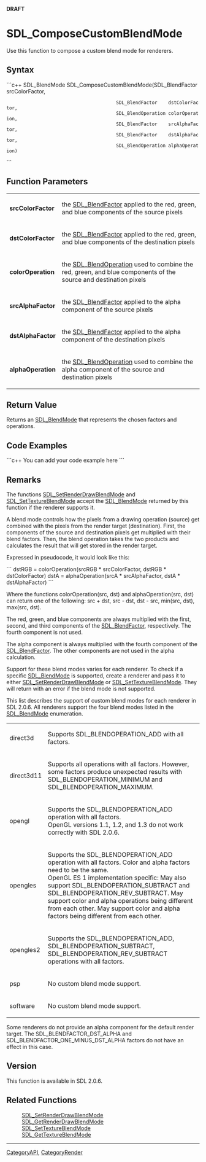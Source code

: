 <!-- pragma section-numbers off -->
<!-- pragma camelcase off -->
'''DRAFT'''

= SDL_ComposeCustomBlendMode =
Use this function to compose a custom blend mode for renderers.


== Syntax ==
```c++
SDL_BlendMode SDL_ComposeCustomBlendMode(SDL_BlendFactor    srcColorFactor,
                                         SDL_BlendFactor    dstColorFactor,
                                         SDL_BlendOperation colorOperation,
                                         SDL_BlendFactor    srcAlphaFactor,
                                         SDL_BlendFactor    dstAlphaFactor,
                                         SDL_BlendOperation alphaOperation)
```

== Function Parameters ==
{|
|'''srcColorFactor'''
|the [[SDL_BlendFactor]] applied to the red, green, and blue components of the source pixels
|-
|'''dstColorFactor'''
|the [[SDL_BlendFactor]] applied to the red, green, and blue components of the destination pixels
|-
|'''colorOperation'''
|the [[SDL_BlendOperation]] used to combine the red, green, and blue components of the source and destination pixels
|-
|'''srcAlphaFactor'''
|the [[SDL_BlendFactor]] applied to the alpha component of the source pixels
|-
|'''dstAlphaFactor'''
|the [[SDL_BlendFactor]] applied to the alpha component of the destination pixels
|-
|'''alphaOperation'''
|the [[SDL_BlendOperation]] used to combine the alpha component of the source and destination pixels
|}

== Return Value ==

Returns an [[SDL_BlendMode]] that represents the chosen factors and operations.

== Code Examples ==

```c++
You can add your code example here
```

== Remarks ==

The functions [[SDL_SetRenderDrawBlendMode]] and [[SDL_SetTextureBlendMode]] accept the [[SDL_BlendMode]] returned by this function if the renderer supports it.

A blend mode controls how the pixels from a drawing operation (source) get combined with the pixels from the render target (destination). First, the components of the source and destination pixels get multiplied with their blend factors. Then, the blend operation takes the two products and calculates the result that will get stored in the render target.

Expressed in pseudocode, it would look like this:

```
dstRGB = colorOperation(srcRGB * srcColorFactor, dstRGB * dstColorFactor)
dstA = alphaOperation(srcA * srcAlphaFactor, dstA * dstAlphaFactor)
```

Where the functions colorOperation(src, dst) and alphaOperation(src, dst) can return one of the following: src + dst, src - dst, dst - src, min(src, dst), max(src, dst).

The red, green, and blue components are always multiplied with the first, second, and third components of the [[SDL_BlendFactor]], respectively. The fourth component is not used.

The alpha component is always multiplied with the fourth component of the [[SDL_BlendFactor]]. The other components are not used in the alpha calculation.

Support for these blend modes varies for each renderer. To check if a specific [[SDL_BlendMode]] is supported, create a renderer and pass it to either [[SDL_SetRenderDrawBlendMode]] or [[SDL_SetTextureBlendMode]]. They will return with an error if the blend mode is not supported.

This list describes the support of custom blend modes for each renderer in SDL 2.0.6. All renderers support the four blend modes listed in the [[SDL_BlendMode]] enumeration.

{|
|direct3d
|Supports SDL_BLENDOPERATION_ADD with all factors.
|-
|direct3d11
|Supports all operations with all factors. However, some factors produce unexpected results with SDL_BLENDOPERATION_MINIMUM and SDL_BLENDOPERATION_MAXIMUM.
|-
|opengl
|Supports the SDL_BLENDOPERATION_ADD operation with all factors.<br/>OpenGL versions 1.1, 1.2, and 1.3 do not work correctly with SDL 2.0.6.
|-
|opengles
|Supports the SDL_BLENDOPERATION_ADD operation with all factors. Color and alpha factors need to be the same.<br/>OpenGL ES 1 implementation specific: May also support SDL_BLENDOPERATION_SUBTRACT and SDL_BLENDOPERATION_REV_SUBTRACT. May support color and alpha operations being different from each other. May support color and alpha factors being different from each other.
|-
|opengles2
|Supports the SDL_BLENDOPERATION_ADD, SDL_BLENDOPERATION_SUBTRACT, SDL_BLENDOPERATION_REV_SUBTRACT operations with all factors.
|-
|psp
|No custom blend mode support.
|-
|software
|No custom blend mode support.
|}

Some renderers do not provide an alpha component for the default render target. The SDL_BLENDFACTOR_DST_ALPHA and SDL_BLENDFACTOR_ONE_MINUS_DST_ALPHA factors do not have an effect in this case.

== Version ==

This function is available in SDL 2.0.6.

== Related Functions ==
:[[SDL_SetRenderDrawBlendMode]]
:[[SDL_GetRenderDrawBlendMode]]
:[[SDL_SetTextureBlendMode]]
:[[SDL_GetTextureBlendMode]]

----
[[CategoryAPI]], [[CategoryRender]]
